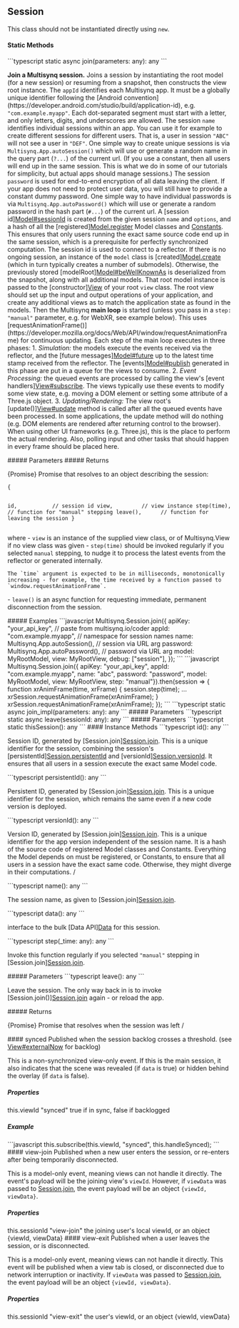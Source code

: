 ## Session

<a id="session"></a>
<Note>
This class should not be instantiated directly using <code>new</code>.
</Note>
<Tabs>
<Tab title="Methods">
#### Static Methods
<AccordionGroup>
<Accordion title="join">
<CodeGroup>
```typescript
static async join(parameters: any): any
```
</CodeGroup>
<p><strong>Join a Multisynq session.</strong> Joins a session by instantiating the root model (for a new session) or resuming from a snapshot, then constructs the view root instance. The <code>appId</code> identifies each Multisynq app. It must be a globally unique identifier following the [Android convention](https://developer.android.com/studio/build/application-id), e.g. <code>"com.example.myapp"</code>. Each dot-separated segment must start with a letter, and only letters, digits, and underscores are allowed. The session <code>name</code> identifies individual sessions within an app. You can use it for example to create different sessions for different users. That is, a user in session <code>"ABC"</code> will not see a user in <code>"DEF"</code>. One simple way to create unique sessions is via <code>Multisynq.App.autoSession()</code> which will use or generate a random name in the query part (<code>?...</code>) of the current url. (If you use a constant, then all users will end up in the same session. This is what we do in some of our tutorials for simplicity, but actual apps should manage sessions.) The session <code>password</code> is used for end-to-end encryption of all data leaving the client. If your app does not need to protect user data, you will still have to provide a constant dummy password. One simple way to have individual passwords is via <code>Multisynq.App.autoPassword()</code> which will use or generate a random password in the hash part (<code>#...</code>) of the current url. A [session id]<a href="#modelsessionid">Model#sessionId</a> is created from the given session <code>name</code> and <code>options</code>, and a hash of all the [registered]<a href="#modelregister">Model.register</a> Model classes and <a href="#constants">Constants</a>. This ensures that only users running the exact same source code end up in the same session, which is a prerequisite for perfectly synchronized computation. The session id is used to connect to a reflector. If there is no ongoing session, an instance of the <code>model</code> class is [created]<a href="#modelcreate">Model.create</a> (which in turn typically creates a number of submodels). Otherwise, the previously stored [modelRoot]<a href="#modelbewellknownas">Model#beWellKnownAs</a> is deserialized from the snapshot, along with all additional models. That root model instance is passed to the [constructor]<a href="#view">View</a> of your root <code>view</code> class. The root view should set up the input and output operations of your application, and create any additional views as to match the application state as found in the models. Then the Multisynq <strong>main loop</strong> is started (unless you pass in a <code>step: "manual"</code> parameter, e.g. for WebXR, see example below). This uses [requestAnimationFrame()](https://developer.mozilla.org/docs/Web/API/window/requestAnimationFrame) for continuous updating. Each step of the main loop executes in three phases: 1. <em>Simulation:</em> the models execute the events received via the reflector, and the [future messages]<a href="#modelfuture">Model#future</a> up to the latest time stamp received from the reflector. The [events]<a href="#modelpublish">Model#publish</a> generated in this phase are put in a queue for the views to consume. 2. <em>Event Processing:</em> the queued events are processed by calling the view's [event handlers]<a href="#viewsubscribe">View#subscribe</a>. The views typically use these events to modify some view state, e.g. moving a DOM element or setting some attribute of a Three.js object. 3. <em>Updating/Rendering:</em> The view root's [update()]<a href="#viewupdate">View#update</a> method is called after all the queued events have been processed. In some applications, the update method will do nothing (e.g. DOM elements are rendered after returning control to the browser). When using other UI frameworks (e.g. Three.js), this is the place to perform the actual rendering. Also, polling input and other tasks that should happen in every frame should be placed here.</p>
##### Parameters
<ParamField path="parameters" type="any" required={true}>

</ParamField>
##### Returns
<ResponseField type="any">
<p>{Promise} Promise that resolves to an object describing the session:</p>
        <pre><code>{
        <p>id,           // session id view,         // view instance step(time),   // function for &quot;manual&quot; stepping leave(),      // function for leaving the session }</code></pre> where - <code>view</code> is an instance of the supplied view class, or of Multisynq.View if no view class was given - <code>step(time)</code> should be invoked regularly if you selected <code>manual</code> stepping, to nudge it to process the latest events from the reflector or generated internally.<pre><code>The `time` argument is expected to be in milliseconds, monotonically increasing - for example, the time received by a function passed to `window.requestAnimationFrame`.</code></pre> - <code>leave()</code> is an async function for requesting immediate, permanent disconnection from the session.</p>
</ResponseField>
##### Examples
<Tabs>
  <Tab title="auto name, password, and main loop">
  ```javascript
  Multisynq.Session.join({
      apiKey: "your_api_key",                 // paste from multisynq.io/coder
      appId: "com.example.myapp",             // namespace for session names
      name: Multisynq.App.autoSession(),        // session via URL arg
      password: Multisynq.App.autoPassword(),   // password via URL arg
      model: MyRootModel,
      view: MyRootView,
      debug: ["session"],
  });
  ```
  </Tab>
  <Tab title="manual name, password, and WebXR main loop">
  ```javascript
  Multisynq.Session.join({ apiKey: "your_api_key", appId: "com.example.myapp", name: "abc", password: "password", model: MyRootModel, view: MyRootView, step: "manual"}).then(session => {
      function xrAnimFrame(time, xrFrame) {
          session.step(time);
          ...
          xrSession.requestAnimationFrame(xrAnimFrame);
      }
      xrSession.requestAnimationFrame(xrAnimFrame);
  });
  ```
  </Tab>
</Tabs>
</Accordion>
<Accordion title="join_impl">
<CodeGroup>
```typescript
static async join_impl(parameters: any): any
```
</CodeGroup>
##### Parameters
<ParamField path="parameters" type="any" required={true}>

</ParamField>
</Accordion>
<Accordion title="leave">
<CodeGroup>
```typescript
static async leave(sessionId: any): any
```
</CodeGroup>
##### Parameters
<ParamField path="sessionId" type="any" required={true}>

</ParamField>
</Accordion>
<Accordion title="thisSession">
<CodeGroup>
```typescript
static thisSession(): any
```
</CodeGroup>
</Accordion>
</AccordionGroup>
#### Instance Methods
<AccordionGroup>
<Accordion title="id">
<CodeGroup>
```typescript
id(): any
```
</CodeGroup>
<p>Session ID, generated by [Session.join]<a href="#sessionjoin">Session.join</a>. This is a unique identifier for the session, combining the session's [persistentId]<a href="#sessionpersistentid">Session.persistentId</a> and [versionId]<a href="#sessionversionid">Session.versionId</a>. It ensures that all users in a session execute the exact same Model code.</p>
</Accordion>
<Accordion title="persistentId">
<CodeGroup>
```typescript
persistentId(): any
```
</CodeGroup>
<p>Persistent ID, generated by [Session.join]<a href="#sessionjoin">Session.join</a>. This is a unique identifier for the session, which remains the same even if a new code version is deployed.</p>
</Accordion>
<Accordion title="versionId">
<CodeGroup>
```typescript
versionId(): any
```
</CodeGroup>
<p>Version ID, generated by [Session.join]<a href="#sessionjoin">Session.join</a>. This is a unique identifier for the app version independent of the session name. It is a hash of the source code of registered Model classes and Constants. Everything the Model depends on must be registered, or Constants, to ensure that all users in a session have the exact same code. Otherwise, they might diverge in their computations. /</p>
</Accordion>
<Accordion title="name">
<CodeGroup>
```typescript
name(): any
```
</CodeGroup>
<p>The session name, as given to [Session.join]<a href="#sessionjoin">Session.join</a>.</p>
</Accordion>
<Accordion title="data">
<CodeGroup>
```typescript
data(): any
```
</CodeGroup>
<p>interface to the bulk [Data API]<a href="#data">Data</a> for this session.</p>
</Accordion>
<Accordion title="step">
<CodeGroup>
```typescript
step(_time: any): any
```
</CodeGroup>
<p>Invoke this function regularly if you selected <code>"manual"</code> stepping in [Session.join]<a href="#sessionjoin">Session.join</a>.</p>
##### Parameters
<ParamField path="_time" type="any" required={true}>

</ParamField>
</Accordion>
<Accordion title="leave">
<CodeGroup>
```typescript
leave(): any
```
</CodeGroup>
<p>Leave the session. The only way back in is to invoke [Session.join()]<a href="#sessionjoin">Session.join</a> again - or reload the app.</p>
##### Returns
<ResponseField type="any">
<p>{Promise} Promise that resolves when the session was left /</p>
</ResponseField>
</Accordion>
</AccordionGroup>
</Tab>
<Tab title="Events">
#### synced
<Info>Published when the session backlog crosses a threshold. (see <a href="#viewexternalnow">View#externalNow</a> for backlog)</Info>
<p>This is a non-synchronized view-only event. If this is the main session, it also indicates that the scene was revealed (if <code>data</code> is true) or hidden behind the overlay (if <code>data</code> is false).</p>
<h5>Properties</h5>
<ResponseField>
<ResponseField name="scope" type="String">this.viewId</ResponseField>
<ResponseField name="event" type="String">"synced"</ResponseField>
<ResponseField name="data" type="Boolean">true if in sync, false if backlogged</ResponseField>
</ResponseField>
<h5>Example</h5>
<CodeGroup>
```javascript
this.subscribe(this.viewId, "synced", this.handleSynced);
```
</CodeGroup>
#### view-join
<Info>Published when a new user enters the session, or re-enters after being temporarily disconnected.</Info>
<p>This is a model-only event, meaning views can not handle it directly. The event's payload will be the joining view's <code>viewId</code>. However, if <code>viewData</code> was passed to <a href="#sessionjoin">Session.join</a>, the event payload will be an object <code>{viewId, viewData}</code>.</p>
<h5>Properties</h5>
<ResponseField>
<ResponseField name="scope" type="String">this.sessionId</ResponseField>
<ResponseField name="event" type="String">"view-join"</ResponseField>
<ResponseField name="viewId" type="String | Object">the joining user's local viewId, or an object {viewId, viewData}</ResponseField>
</ResponseField>
#### view-exit
<Info>Published when a user leaves the session, or is disconnected.</Info>
<p>This is a model-only event, meaning views can not handle it directly. This event will be published when a view tab is closed, or disconnected due to network interruption or inactivity. If <code>viewData</code> was passed to <a href="#sessionjoin">Session.join</a>, the event payload will be an object <code>{viewId, viewData}</code>.</p>
<h5>Properties</h5>
<ResponseField>
<ResponseField name="scope" type="String">this.sessionId</ResponseField>
<ResponseField name="event" type="String">"view-exit"</ResponseField>
<ResponseField name="viewId" type="String | Object">the user's viewId, or an object {viewId, viewData}</ResponseField>
</ResponseField>
</Tab>
</Tabs>